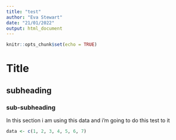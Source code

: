 ```yaml
---
title: "test"
author: "Eva Stewart"
date: "21/01/2022"
output: html_document
---
```


```r
knitr::opts_chunk$set(echo = TRUE)
```

# Title

## subheading
### sub-subheading

In this section i am using this data and i'm going to do this test to it
```r
data <- c(1, 2, 3, 4, 5, 6, 7)
```

